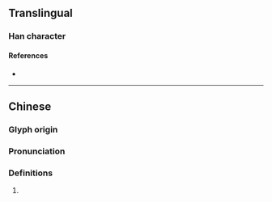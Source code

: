 {{character info/new}}
==Translingual==

===Han character===
{{Han char|rn=46|rad=山|as=04|sn=7|four=21740|canj=UMT|ids=⿰山开}}

====References====
* {{Han ref|kx=0308.190|dkj=07930|dj=0608.010|hdz=10762.080|uh=5C8D|ud=23693|bh=CAC0|bd=51904}}

----

==Chinese==
{{zh-forms}}

===Glyph origin===
{{Han etym}}

===Pronunciation===
{{zh-pron
|m=qiān
|c=hin1
|mc=y
|oc=y
|cat=
}}

===Definitions===
{{zh-hanzi}}

# {{rfdef|zh}}